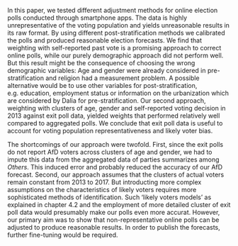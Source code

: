 <!-- Conclusion -->

In this paper, we tested different adjustment methods for online election polls conducted through smartphone apps. The data is highly unrepresentative of the voting population and yields unreasonable results in its raw format. By using different post-stratification methods we calibrated the polls and produced reasonable election forecasts. We find that weighting with self-reported past vote is a promising approach to correct online polls, while our purely demographic approach did not perform well. But this result might be the consequence of choosing the wrong demographic variables: Age and gender were already considered in pre-stratification and religion had a measurement problem. A possible alternative would be to use other variables for post-stratification, e.g. education, employment status or information on the urbanization which are considered by Dalia for pre-stratification. Our second approach, weighting with clusters of age, gender and self-reported voting decision in 2013 against exit poll data, yielded weights that performed relatively well compared to aggregated polls. We conclude that exit poll data is useful to account for voting population representativeness and likely voter bias. 

The shortcomings of our approach were twofold. First, since the exit polls do not report AfD voters across clusters of age and gender, we had to impute this data from the aggregated data of parties summarizes among *Others*. This induced error and probably reduced the accuracy of our AfD forecast. Second, our approach assumes that the clusters of actual voters remain constant from 2013 to 2017. But introducting more complex assumptions on the characteristics of likely voters requires more sophisticated methods of identification. Such 'likely voters models' as explained in chapter 4.2 and the employment of more detailed cluster of exit poll data would presumably make our polls even more accurat. However, our primary aim was to show that non-representative online polls can be adjusted to produce reasonable results. In order to publish the forecasts, further fine-tuning would be required.